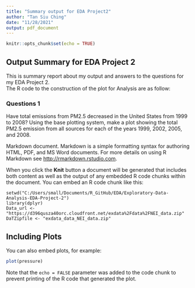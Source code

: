 ```yaml
---
title: "Summary output for EDA Project2"
author: "Tan Siu Ching"
date: "11/28/2021"
output: pdf_document
---
```


```r
knitr::opts_chunk$set(echo = TRUE)
```

## Output Summary for EDA Project 2 

This is summary report about my output and answers to the questions for my EDA Project 2.  
The R code to the construction of the plot for Analysis are as follow:

### Questions 1
Have total emissions from PM2.5 decreased in the United States from 1999 to 2008? Using the base plotting system, make a plot showing the total PM2.5 emission from all sources for each of the years 1999, 2002, 2005, and 2008.


Markdown document. Markdown is a simple formatting syntax for authoring HTML, PDF, and MS Word documents. For more details on using R Markdown see <http://rmarkdown.rstudio.com>.

When you click the **Knit** button a document will be generated that includes both content as well as the output of any embedded R code chunks within the document. You can embed an R code chunk like this:

```
setwd("C:/Users/small/Documents/R_GitHub/EDA/Exploratory-Data-Analysis-EDA-Project-2")
library(dplyr)
Data_url <- "https://d396qusza40orc.cloudfront.net/exdata%2Fdata%2FNEI_data.zip" 
DaTZipfile <- "exdata_data_NEI_data.zip"
```

## Including Plots

You can also embed plots, for example:

```r
plot(pressure)
```

Note that the `echo = FALSE` parameter was added to the code chunk to prevent printing of the R code that generated the plot.
